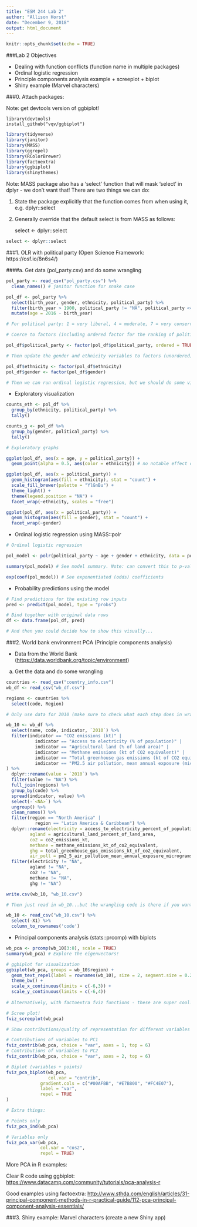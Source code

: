 ```yaml
---
title: "ESM 244 Lab 2"
author: "Allison Horst"
date: "December 9, 2018"
output: html_document
---
```


```r
knitr::opts_chunk$set(echo = TRUE)
```

###Lab 2 Objectives

- Dealing with function conflicts (function name in multiple packages)
- Ordinal logistic regression
- Principle components analysis example + screeplot + biplot
- Shiny example (Marvel characters)

###0. Attach packages: 

Note: get devtools version of ggbiplot! 

    library(devtools)
    install_github("vqv/ggbiplot")

```r

library(tidyverse)
library(janitor)
library(MASS)
library(ggrepel)
library(RColorBrewer)
library(factoextra)
library(ggbiplot)
library(shinythemes)

```

Note: MASS package also has a 'select' function that will mask 'select' in dplyr - we don't want that! There are two things we can do: 

(1) State the package explicitly that the function comes from when using it, e.g. dplyr::select

(2) Generally override that the default select is from MASS as follows: 

    select <- dplyr::select
    
```r
select <- dplyr::select
```

###1. OLR with political party (Open Science Framework: https://osf.io/8n6s4/)

####a. Get data (pol_party.csv) and do some wrangling

```r

pol_party <- read_csv("pol_party.csv") %>% 
  clean_names() # janitor function for snake case

pol_df <- pol_party %>% 
  select(birth_year, gender, ethnicity, political_party) %>% 
  filter(birth_year > 1900, political_party != "NA", political_party <= 7) %>% 
  mutate(age = 2016 - birth_year)

# For political party: 1 = very liberal, 4 = moderate, 7 = very conservative

# Coerce to factors (including ordered factor for the ranking of political party)

pol_df$political_party <- factor(pol_df$political_party, ordered = TRUE, levels = c("1","2","3","4","5","6","7")) # Check class and levels to ensure

# Then update the gender and ethnicity variables to factors (unordered)

pol_df$ethnicity <- factor(pol_df$ethnicity)
pol_df$gender <- factor(pol_df$gender) 

# Then we can run ordinal logistic regression, but we should do some visualization first.

```

- Exploratory visualization

```r

counts_eth <- pol_df %>% 
  group_by(ethnicity, political_party) %>% 
  tally()

counts_g <- pol_df %>% 
  group_by(gender, political_party) %>% 
  tally()

# Exploratory graphs

ggplot(pol_df, aes(x = age, y = political_party)) +
  geom_point(alpha = 0.5, aes(color = ethnicity)) # no notable effect of age

ggplot(pol_df, aes(x = political_party)) +
  geom_histogram(aes(fill = ethnicity), stat = "count") +
  scale_fill_brewer(palette = "YlGnBu") +
  theme_light() +
  theme(legend.position = "NA") +
  facet_wrap(~ethnicity, scales = "free")

ggplot(pol_df, aes(x = political_party)) +
  geom_histogram(aes(fill = gender), stat = "count") +
  facet_wrap(~gender)

```

- Ordinal logistic regression using MASS::polr

```r
# Ordinal logistic regression

pol_model <- polr(political_party ~ age + gender + ethnicity, data = pol_df) # Run OLR

summary(pol_model) # See model summary. Note: can convert this to p-values if you really MUST. 

exp(coef(pol_model)) # See exponentiated (odds) coefficients

```

- Probability predictions using the model 

```r
# Find predictions for the existing row inputs
pred <- predict(pol_model, type = "probs")

# Bind together with original data rows
df <- data.frame(pol_df, pred)

# And then you could decide how to show this visually...

```

###2. World bank environment PCA (Principle components analysis)

- Data from the World Bank (<https://data.worldbank.org/topic/environment>)

a. Get the data and do some wrangling

```r

countries <- read_csv("country_info.csv")
wb_df <- read_csv("wb_df.csv")

regions <- countries %>% 
  select(code, Region)

# Only use data for 2010 (make sure to check what each step does in wrangling)

wb_10 <- wb_df %>% 
  select(name, code, indicator, `2010`) %>% 
  filter(indicator == "CO2 emissions (kt)" |
           indicator == "Access to electricity (% of population)" |
           indicator == "Agricultural land (% of land area)" |
           indicator == "Methane emissions (kt of CO2 equivalent)" |
           indicator == "Total greenhouse gas emissions (kt of CO2 equivalent)" |
           indicator == "PM2.5 air pollution, mean annual exposure (micrograms per cubic meter)"
) %>% 
  dplyr::rename(value = `2010`) %>% 
  filter(value != "NA") %>% 
  full_join(regions) %>% 
  group_by(code) %>% 
  spread(indicator, value) %>% 
  select(-`<NA>`) %>% 
  ungroup() %>% 
  clean_names() %>% 
  filter(region == "North America" |
           region == "Latin America & Caribbean") %>% 
  dplyr::rename(electricity = access_to_electricity_percent_of_population, 
         agland = agricultural_land_percent_of_land_area,
         co2 = co2_emissions_kt,
         methane = methane_emissions_kt_of_co2_equivalent,
         ghg = total_greenhouse_gas_emissions_kt_of_co2_equivalent,
         air_poll = pm2_5_air_pollution_mean_annual_exposure_micrograms_per_cubic_meter) %>% 
  filter(electricity != "NA",
         agland != "NA",
         co2 != "NA",
         methane != "NA",
         ghg != "NA")

write.csv(wb_10, "wb_10.csv")

# Then just read in wb_10...but the wrangling code is there if you want to see it!

wb_10 <- read_csv("wb_10.csv") %>% 
  select(-X1) %>% 
  column_to_rownames('code')


```

- Principal components analysis (stats::prcomp) with biplots

```r

wb_pca <- prcomp(wb_10[3:8], scale = TRUE)
summary(wb_pca) # Explore the eigenvectors!

# ggbiplot for visualization
ggbiplot(wb_pca, groups = wb_10$region) +
  geom_text_repel(label = rownames(wb_10), size = 2, segment.size = 0.2) +
  theme_bw() +
  scale_x_continuous(limits = c(-6,3)) +
  scale_y_continuous(limits = c(-6,4))
  
# Alternatively, with factoextra fviz functions - these are super cool!

# Scree plot!
fviz_screeplot(wb_pca)

# Show contributions/quality of representation for different variables on the PCs:

# Contributions of variables to PC1
fviz_contrib(wb_pca, choice = "var", axes = 1, top = 6)
# Contributions of variables to PC2
fviz_contrib(wb_pca, choice = "var", axes = 2, top = 6)

# Biplot (variables + points)
fviz_pca_biplot(wb_pca,
                col.var = "contrib",
             gradient.cols = c("#00AFBB", "#E7B800", "#FC4E07"),
             label = "var",
             repel = TRUE
)

# Extra things: 

# Points only
fviz_pca_ind(wb_pca)

# Variables only
fviz_pca_var(wb_pca,
             col.var = "cos2",
             repel = TRUE)

```

More PCA in R examples: 

Clear R code using ggbiplot: 
<https://www.datacamp.com/community/tutorials/pca-analysis-r>

Good examples using factoextra:
<http://www.sthda.com/english/articles/31-principal-component-methods-in-r-practical-guide/112-pca-principal-component-analysis-essentials/>


###3. Shiny example: Marvel characters (create a new Shiny app)
